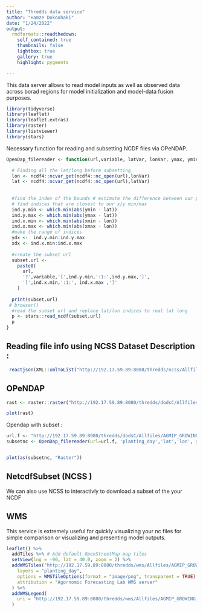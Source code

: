 ```yaml
---
title: "Thredds data service"
author: "Hamze Dokoohaki"
date: "1/24/2022"
output:
  rmdformats::readthedown:
    self_contained: true
    thumbnails: false
    lightbox: true
    gallery: true
    highlight: pygments

---
```


This data server allows to read model inputs as well as observed data across borad regions for model initialization and model-data fusion purposes. 

```r
library(tidyverse)
library(leaflet)
library(leaflet.extras)
library(raster)
library(listviewer)
library(stars)
```

Necessary function for reading and subsetting NCDF files via OPeNDAP. 

```r

OpenDap_filereader <- function(url,variable, latVar, lonVar, ymax, ymin, xmin, xmax, datef=NULL) {

  # Finding all the lat/long before subsetting
  lon <- ncdf4::ncvar_get(ncdf4::nc_open(url),lonVar)
  lat <- ncdf4::ncvar_get(ncdf4::nc_open(url),latVar)
  
  
  #find the index of the bounds # estimate the difference between our points and lat/lon variable and
  # find indices that are closest to our x/y min/max
  ind.y.min <- which.min(abs(ymin - lat))
  ind.y.max <- which.min(abs(ymax - lat))
  ind.x.min <- which.min(abs(xmin - lon))
  ind.x.max <- which.min(abs(xmax - lon))
  #make the range of indices
  ydx <-  ind.y.min:ind.y.max
  xdx <- ind.x.min:ind.x.max
  
  #create the subset url
  subset.url <-
    paste0(
      url,
      '?',variable,'[',ind.y.min,':1:',ind.y.max,']',
      '[',ind.x.min,':1:', ind.x.max ,']'
    )
  
  print(subset.url)
 # browser()
  #read the subset url and replace lat/lon indices to real lat long
  p <- stars::read_ncdf(subset.url)
  p
}
```
## Reading file info using NCSS Dataset Description :

```r
 reactjson(XML::xmlToList("http://192.17.59.89:8080/thredds/ncss/Allfiles/AGMIP_GROWING_SEASON.HARM.version1.25/Maize_rf_growing_season_dates_v1.25.nc4/dataset.xml"))
```

## OPeNDAP

```r

rast <- raster::raster("http://192.17.59.89:8080/thredds/dodsC/Allfiles/AGMIP_GROWING_SEASON.HARM.version1.25/Maize_rf_growing_season_dates_v1.25.nc4",varname='planting_day')

plot(rast)
```

Opendap with subset : 

```r
url.f <- "http://192.17.59.89:8080/thredds/dodsC/Allfiles/AGMIP_GROWING_SEASON.HARM.version1.25/Maize_rf_growing_season_dates_v1.25.nc4"
subsetnc <- OpenDap_filereader(url=url.f, 'planting_day','lat','lon', ymax=50, ymin=25, xmin=-130, xmax=-70)


plot(as(subsetnc, "Raster"))
```


## NetcdfSubset (NCSS ) 

We can also use NCSS to interactivly to download a subset of the your NCDF

## WMS

This service is extremely useful for quickly visualizing your nc files for simple comparison or visualizing and presenting model outputs.

```r

leaflet() %>%
  addTiles %>% # Add default OpenStreetMap map tiles
  setView(lng = -90, lat = 40.0, zoom = 2) %>%
  addWMSTiles("http://192.17.59.89:8080/thredds/wms/Allfiles/AGMIP_GROWING_SEASON.HARM.version1.25/Maize_rf_growing_season_dates_v1.25.nc4",
    layers = "planting_day",
    options = WMSTileOptions(format = "image/png", transparent = TRUE),
    attribution = "Agornomic Forecasting Lab WMS server"
  ) %>%
  addWMSLegend(
    uri = "http://192.17.59.89:8080/thredds/wms/Allfiles/AGMIP_GROWING_SEASON.HARM.version1.25/Maize_rf_growing_season_dates_v1.25.nc4?REQUEST=GetLegendGraphic&LAYER=data_source_used&PALETTE=rainbow"
  )
```